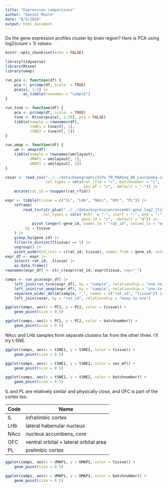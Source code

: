 ```yaml
---
title: "Expression comparisons"
author: "Daniel Munro"
date: "8/5/2020"
output: html_document
---
```


Do the gene expression profiles cluster by brain region? Here is PCA using log2(count + 1) values:

```r
knitr::opts_chunk$set(echo = FALSE)

library(tidyverse)
library(Rtsne)
library(umap)

run_pca <- function(df) {
    pca <- prcomp(df, scale. = TRUE)
    pca$x[, 1:2] |>
        as_tibble(rownames = "sample")
}

run_tsne <- function(df) {
    pca <- prcomp(df, scale. = TRUE)
    tsne <- Rtsne(pca$x[, 1:50], pca = FALSE)
    tibble(sample = rownames(df),
           tSNE1 = tsne$Y[, 1],
           tSNE2 = tsne$Y[, 2])
}

run_umap <- function(df) {
    um <- umap(df)
    tibble(sample = rownames(um$layout),
           UMAP1 = um$layout[, 1],
           UMAP2 = um$layout[, 2])
}
```

```r
covar <- read_csv("../../data/DemographicInfo_TN_RNASeq_88_LauraSaba.csv",
                  col_types = cols(rat_rfid = "c", batchnumber = "c",
                                   sex_mf = "c", .default = "-")) |>
    mutate(rat_id = toupper(rat_rfid))

expr <- tibble(tissue = c("IL", "LHb", "NAcc", "OFC", "PL")) |>
    reframe(
        read_tsv(str_glue("../../data/expression/ensembl-gene_log2_{tissue}.bed.gz"),
                 col_types = cols(`#chr` = "-", start = "-", end = "-",
                                  gene_id = "c", .default = "d")) |>
            pivot_longer(-gene_id, names_to = "rat_id", values_to = "expr"),
        .by = tissue
    ) |>
    group_by(gene_id) |>
    filter(n_distinct(tissue) == 5) |>
    ungroup() |>
    pivot_wider(id_cols = c(rat_id, tissue), names_from = gene_id, values_from = expr)
expr_df <- expr |>
    select(-rat_id, -tissue) |>
    as.data.frame()
rownames(expr_df) <- str_c(expr$rat_id, expr$tissue, sep="_")

comps <- run_pca(expr_df) |>
    left_join(run_tsne(expr_df), by = "sample", relationship = "one-to-one") |>
    left_join(run_umap(expr_df), by = "sample", relationship = "one-to-one") |>
    separate_wider_delim(sample, "_", names = c("rat_id", "tissue")) |>
    left_join(covar, by = "rat_id", relationship = "many-to-one")
```

```r
ggplot(comps, aes(x = PC1, y = PC2, color = tissue)) +
    geom_point(size = 0.5)
```

```r
ggplot(comps, aes(x = PC1, y = PC2, color = batchnumber)) +
    geom_point(size = 0.5)
```

NAcc and LHb samples form separate clusters far from the other three. I'll try t-SNE.

```r
ggplot(comps, aes(x = tSNE1, y = tSNE2, color = tissue)) +
    geom_point(size = 0.5)
```

```r
ggplot(comps, aes(x = tSNE1, y = tSNE2, color = sex_mf)) +
    geom_point(size = 0.5)
```

```r
ggplot(comps, aes(x = tSNE1, y = tSNE2, color = batchnumber)) +
    geom_point(size = 0.5)
```

IL and PL are relatively similar and physically close, and OFC is part of the cortex too:

| Code | Name                                   |
|------|----------------------------------------|
| IL   | infralimbic cortex                     |
| LHb  | lateral habenular nucleus              |
| NAcc | nucleus accumbens, core                |
| OFC  | ventral orbital + lateral orbital area |
| PL   | prelimbic cortex                       |

```r
ggplot(comps, aes(x = UMAP1, y = UMAP2, color = tissue)) +
    geom_point(size = 0.5)
```

```r
ggplot(comps, aes(x = UMAP1, y = UMAP2, color = batchnumber)) +
    geom_point(size = 0.5)
```
